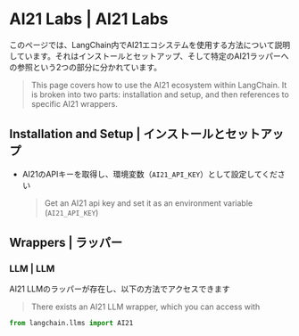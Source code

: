 # AI21 Labs | AI21 Labs

このページでは、LangChain内でAI21エコシステムを使用する方法について説明しています。それはインストールとセットアップ、そして特定のAI21ラッパーへの参照という2つの部分に分かれています。

> This page covers how to use the AI21 ecosystem within LangChain.
> It is broken into two parts: installation and setup, and then references to specific AI21 wrappers.

## Installation and Setup | インストールとセットアップ

* AI21のAPIキーを取得し、環境変数（`AI21_API_KEY`）として設定してください
  > Get an AI21 api key and set it as an environment variable (`AI21_API_KEY`)

## Wrappers | ラッパー

### LLM | LLM

AI21 LLMのラッパーが存在し、以下の方法でアクセスできます

> There exists an AI21 LLM wrapper, which you can access with

```python
from langchain.llms import AI21
```
